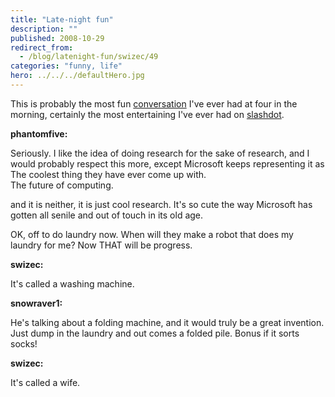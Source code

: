 ```yaml
---
title: "Late-night fun"
description: ""
published: 2008-10-29
redirect_from:
  - /blog/latenight-fun/swizec/49
categories: "funny, life"
hero: ../../../defaultHero.jpg
---
```


This is probably the most fun [conversation](http://slashdot.org/comments.pl?sid=1012203&cid=25564795) I've ever had at four in the morning, certainly the most entertaining I've ever had on [slashdot](http://slashdot.org).

**phantomfive:**

Seriously. I like the idea of doing research for the sake of research, and I would probably respect this more, except Microsoft keeps representing it as  
The coolest thing they have ever come up with.  
The future of computing.

and it is neither, it is just cool research. It's so cute the way Microsoft has gotten all senile and out of touch in its old age.

OK, off to do laundry now. When will they make a robot that does my laundry for me? Now THAT will be progress.

**swizec:**

It's called a washing machine.

**snowraver1:**

He's talking about a folding machine, and it would truly be a great invention. Just dump in the laundry and out comes a folded pile. Bonus if it sorts socks!

**swizec:**

It's called a wife.
